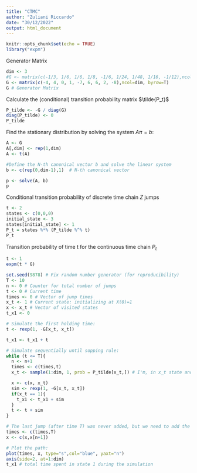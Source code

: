 ```yaml
---
title: "CTMC"
author: "Zuliani Riccardo"
date: "30/12/2022"
output: html_document
---
```


```r
knitr::opts_chunk$set(echo = TRUE)
library("expm")
```

Generator Matrix
```r
dim <- 3
#G <- matrix(c(-1/3, 1/6, 1/6, 1/8, -1/6, 1/24, 1/48, 1/16, -1/12),ncol=dim, byrow=T)
G <- matrix(c(-4, 4, 0, 1, -7, 6, 6, 2, -8),ncol=dim, byrow=T)
G # Generator Matrix
```


Calculate the (conditional) transition probability matrix $\tilde{P_t}$
```r
P_tilde <- -G / diag(G)
diag(P_tilde) <- 0
P_tilde
```


Find the stationary distribution by solving the system $A \pi = b$:
```r
A <- G
A[,dim] <- rep(1,dim)
A <- t(A)

#Define the N-th canonical vector b and solve the linear system
b <- c(rep(0,dim-1),1)  # N-th canonical vector

p <- solve(A, b)
p
```


Conditional transition probability of discrete time chain $Z$ jumps
```r
t <- 2
states <- c(0,0,0)
initial_state <- 3
states[initial_state] <- 1
P_t = states %*% (P_tilde %^% t)
P_t
```

Transition probability of time t for the continuous time chain $P_t$
```r
t <- 1
expm(t * G)
```


```r
set.seed(9878) # Fix random number generator (for reproducibility)
T <- 10
n <- 0 # Counter for total number of jumps
t <- 0 # Current time
times <- 0 # Vector of jump times
x_t <- 1 # Current state: initializing at X(0)=1
x <- x_t # Vector of visited states
t_x1 <- 0

# Simulate the first holding time:
t <- rexp(1, -G[x_t, x_t])

t_x1 <- t_x1 + t

# Simulate sequentially until sopping rule:
while (t <= T){
  n <- n+1
  times <- c(times,t)
  x_t <- sample(1:dim, 1, prob = P_tilde[x_t,]) # I'm, in x_t state and I sample one of the other in order to take the transition probability

  x <- c(x, x_t)
  sim <- rexp(1, -G[x_t, x_t])
  if(x_t == 1){
    t_x1 <- t_x1 + sim
  }
  t <- t + sim
}

# The last jump (after time T) was never added, but we need to add the final time (T=10) and corresponding process value, to complete the plot
times <- c(times,T)
x <- c(x,x[n+1])

# Plot the path:
plot(times, x, type="s",col="blue", yaxt="n")
axis(side=2, at=1:dim)
t_x1 # total time spent in state 1 during the simulation
```

